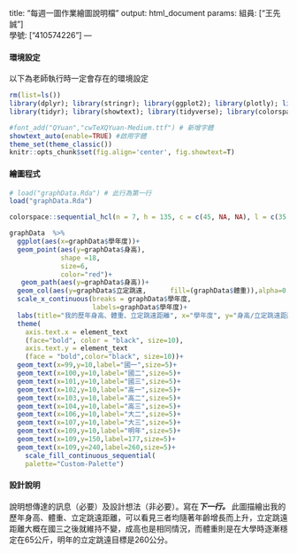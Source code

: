 title: "每週一圖作業繪圖說明檔"
output: html_document
params:
  組員: ["王先誠"]  
  學號: ["410574226"]
---

#### 環境設定

以下為老師執行時一定會存在的環境設定
```r
rm(list=ls())
library(dplyr); library(stringr); library(ggplot2); library(plotly); library(lubridate); library(readr); library(colorspace); library(grDevices); library(shiny); library(shinyjs); library(scales)
library(tidyr); library(showtext); library(tidyverse); library(colorspace)

#font_add("QYuan","cwTeXQYuan-Medium.ttf") # 新增字體
showtext_auto(enable=TRUE) #啟用字體
theme_set(theme_classic())
knitr::opts_chunk$set(fig.align='center', fig.showtext=T)
```


#### 繪圖程式

```r
# load("graphData.Rda") # 此行為第一行
load("graphData.Rda")

colorspace::sequential_hcl(n = 7, h = 135, c = c(45, NA, NA), l = c(35, 95), power = 1.3, register = "Custom-Palette")

graphData  %>%
  ggplot(aes(x=graphData$學年度))+
  geom_point(aes(y=graphData$身高),
             shape =18,
             size=6,
             color="red")+
   geom_path(aes(y=graphData$身高))+
  geom_col(aes(y=graphData$立定跳遠,      fill=(graphData$體重)),alpha=0.7)+
  scale_x_continuous(breaks = graphData$學年度,
                     labels=graphData$學年度)+
  labs(title="我的歷年身高、體重、立定跳遠距離", x="學年度", y="身高/立定跳遠距離(cm)",fill="體重(kg)")+
  theme(
    axis.text.x = element_text
    (face="bold", color = "black", size=10),
    axis.text.y = element_text
    (face = "bold",color="black", size=10))+
  geom_text(x=99,y=10,label="國一",size=5)+
  geom_text(x=100,y=10,label="國二",size=5)+
  geom_text(x=101,y=10,label="國三",size=5)+
  geom_text(x=102,y=10,label="高一",size=5)+
  geom_text(x=103,y=10,label="高二",size=5)+
  geom_text(x=104,y=10,label="高三",size=5)+
  geom_text(x=106,y=10,label="大二",size=5)+
  geom_text(x=107,y=10,label="大三",size=5)+
  geom_text(x=109,y=10,label="明年",size=5)+
  geom_text(x=109,y=150,label=177,size=5)+
  geom_text(x=109,y=240,label=260,size=5)+
    scale_fill_continuous_sequential(
    palette="Custom-Palette")

```

#### 設計說明
說明想傳達的訊息（必要）及設計想法（非必要）。寫在***下一行。
*** 
此圖描繪出我的歷年身高、體重、立定跳遠距離，可以看見三者均隨著年齡增長而上升，立定跳遠距離大概在國三之後就維持不變，成高也是相同情況，而體重則是在大學時逐漸穩定在65公斤，明年的立定跳遠目標是260公分。
